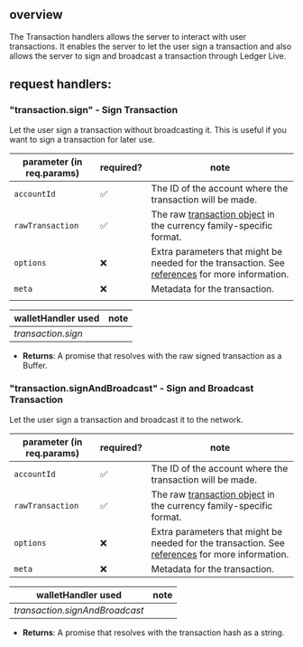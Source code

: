 ## overview

The Transaction handlers allows the server to interact with user transactions.
It enables the server to let the user sign a transaction and also allows the server to sign and broadcast a transaction through Ledger Live.

## request handlers:

### "transaction.sign" - Sign Transaction

Let the user sign a transaction without broadcasting it. This is useful if you want to sign a transaction for later use.

| parameter (in req.params) | required? | note                                                                                                                                               |
| ------------------------- | --------- | -------------------------------------------------------------------------------------------------------------------------------------------------- |
| `accountId`               | ✅        | The ID of the account where the transaction will be made.                                                                                          |
| `rawTransaction`          | ✅        | The raw [transaction object](../../appendix/transaction) in the currency family-specific format.                                                   |
| `options`                 | ❌        | Extra parameters that might be needed for the transaction. See [references](../../appendix/transaction#transactionsign-type) for more information. |
| `meta`                    | ❌        | Metadata for the transaction.                                                                                                                      |
|                           |

| walletHandler used | note |
| ------------------ | ---- |
| _transaction.sign_ |      |

- **Returns**: A promise that resolves with the raw signed transaction as a Buffer.

### "transaction.signAndBroadcast" - Sign and Broadcast Transaction

Let the user sign a transaction and broadcast it to the network.

| parameter (in req.params) | required? | note                                                                                                                                               |
| ------------------------- | --------- | -------------------------------------------------------------------------------------------------------------------------------------------------- |
| `accountId`               | ✅        | The ID of the account where the transaction will be made.                                                                                          |
| `rawTransaction`          | ✅        | The raw [transaction object](../../appendix/transaction) in the currency family-specific format.                                                   |
| `options`                 | ❌        | Extra parameters that might be needed for the transaction. See [references](../../appendix/transaction#transactionsign-type) for more information. |
| `meta`                    | ❌        | Metadata for the transaction.                                                                                                                      |

| walletHandler used             | note |
| ------------------------------ | ---- |
| _transaction.signAndBroadcast_ |      |

- **Returns**: A promise that resolves with the transaction hash as a string.
